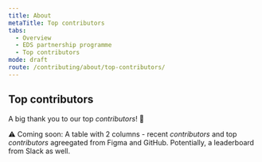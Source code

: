 ```yaml
---
title: About
metaTitle: Top contributors
tabs:
  - Overview
  - EDS partnership programme
  - Top contributors
mode: draft
route: /contributing/about/top-contributors/
---
```


## Top contributors

A big thank you to our top _contributors_! :tada:

:warning: Coming soon: A table with 2 columns - recent _contributors_ and top _contributors_ agreegated from Figma and GitHub. Potentially, a leaderboard from Slack as well.
